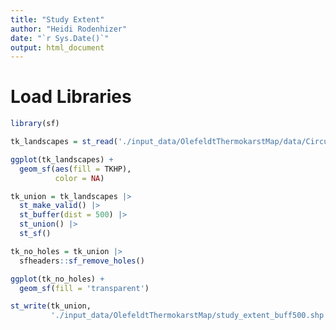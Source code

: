 ```yaml
---
title: "Study Extent"
author: "Heidi Rodenhizer"
date: "`r Sys.Date()`"
output: html_document
---
```


# Load Libraries
```r
library(sf)
```

```r
tk_landscapes = st_read('./input_data/OlefeldtThermokarstMap/data/Circumpolar_Thermokarst_Landscapes.shp')
```

```r
ggplot(tk_landscapes) +
  geom_sf(aes(fill = TKHP),
          color = NA)
```

```r
tk_union = tk_landscapes |>
  st_make_valid() |>
  st_buffer(dist = 500) |>
  st_union() |>
  st_sf()
```

```r
tk_no_holes = tk_union |>
  sfheaders::sf_remove_holes()
```

```r
ggplot(tk_no_holes) +
  geom_sf(fill = 'transparent')
```

```r
st_write(tk_union,
         './input_data/OlefeldtThermokarstMap/study_extent_buff500.shp')
```

